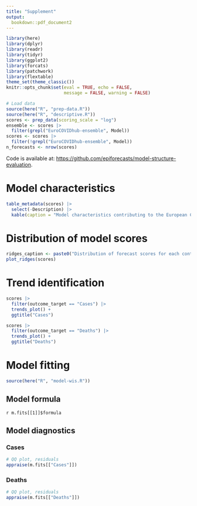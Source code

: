 ```yaml
---
title: "Supplement"
output: 
  bookdown::pdf_document2
---
```


```r
library(here)
library(dplyr)
library(readr)
library(tidyr)
library(ggplot2)
library(forcats)
library(patchwork)
library(flextable)
theme_set(theme_classic())
knitr::opts_chunk$set(eval = TRUE, echo = FALSE,
                      message = FALSE, warning = FALSE)
```

```r
# Load data
source(here("R", "prep-data.R"))
source(here("R", "descriptive.R"))
scores <- prep_data(scoring_scale = "log")
ensemble <- scores |> 
  filter(grepl("EuroCOVIDhub-ensemble", Model))
scores <- scores |> 
  filter(!grepl("EuroCOVIDhub-ensemble", Model))
n_forecasts <- nrow(scores)
```
Code is available at: <https://github.com/epiforecasts/model-structure-evaluation>. 

# Model characteristics

```r
table_metadata(scores) |>
  select(-Description) |>
  kable(caption = "Model characteristics contributing to the European COVID-19 Forecast Hub, by method used, number of countries targeted, and number of forecasts contributed.")
```

\newpage

# Distribution of model scores

```r
ridges_caption <- paste0("Distribution of forecast scores for each contributing model. Each distribution shows the interquartile range and median (vertical line) of interval scores across forecasts made by each model, with lower interval score indicating better predictive accuracy. Each model forecast for a different combination of targets, with some models contributing very few forecasts, meaning that forecast scores are not directly comparable.")
plot_ridges(scores)
```

\newpage

# Trend identification

```r
scores |>
  filter(outcome_target == "Cases") |>
  trends_plot() +
  ggtitle("Cases")
```

```r
scores |>
  filter(outcome_target == "Deaths") |>
  trends_plot() +
  ggtitle("Deaths")
```

\newpage


# Model fitting

```r
source(here("R", "model-wis.R"))
```


## Model formula

`r m.fits[[1]]$formula`

## Model diagnostics

### Cases

```r
# QQ plot, residuals
appraise(m.fits[["Cases"]])
```

### Deaths

```r
# QQ plot, residuals
appraise(m.fits[["Deaths"]])
```
